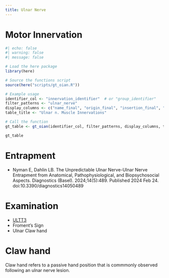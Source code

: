 ```yaml
---
title: Ulnar Nerve
---
```



# Motor Innervation

```r
#| echo: false
#| warning: false
#| message: false

# Load the here package
library(here)

# Source the functions script
source(here("scripts/gt_oian.R"))

# Example usage
identifier_col <- "innervation_identifier"  # or "group_identifier"
filter_patterns <- "ulnar_nerve"
display_columns <- c("name_final", "origin_final", "insertion_final", "innervation_final", "action_final")
table_title <- "Ulnar n. Muscle Innervations"

# Call the function
gt_table <- gt_oian(identifier_col, filter_patterns, display_columns, table_title)

gt_table
```

# Entrapment

:::{.callout-note}

- Nyman E, Dahlin LB. The Unpredictable Ulnar Nerve-Ulnar Nerve Entrapment from Anatomical, Pathophysiological, and Biopsychosocial Aspects. Diagnostics (Basel). 2024;14(5):489. Published 2024 Feb 24. doi:10.3390/diagnostics14050489
:::


# Examination

- [ULTT3]({{< var ref-ultt.ultt3.path >}})
- Froment's Sign
- Ulnar Claw hand


# Claw hand

Claw hand refers to a passive hand position that is commmonly observed following an ulnar nerve lesion.
